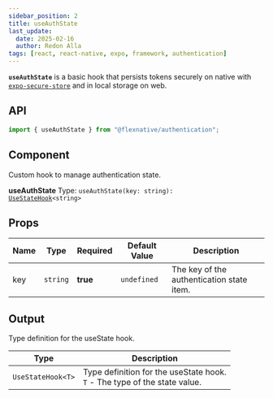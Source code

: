 ```yaml
---
sidebar_position: 2
title: useAuthState
last_update:
  date: 2025-02-16
  author: Redon Alla
tags: [react, react-native, expo, framework, authentication]
---
```


**`useAuthState`** is a basic hook that persists tokens securely on native with [`expo-secure-store`](https://docs.expo.dev/versions/latest/sdk/securestore/) and in local storage on web.

## API

```jsx
import { useAuthState } from "@flexnative/authentication";
```

## Component
Custom hook to manage authentication state.

**useAuthState**
Type: <code>useAuthState(key: string): [UseStateHook](#output)\<string\></code>

## Props
|  Name   | Type | Required | Default Value | Description |
| -- | -- | -- | -- | -- |
| key | `string` | **true** | `undefined` | The key of the authentication state item. |

## Output
Type definition for the useState hook.

| Type | Description |
| ---- | ----------- |
| `UseStateHook<T>` | Type definition for the useState hook. <br/> `T` - The type of the state value.|